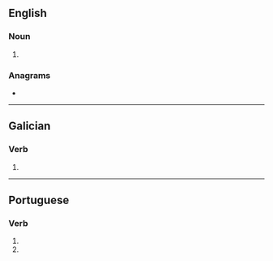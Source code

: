 ==English==

===Noun===
{{head|en|noun form}}

# {{plural of|en|voe}}

===Anagrams===
* {{anagrams|en|a=eosv|OEVs|VEOS|Vose|sevo}}

----

==Galician==

===Verb===
{{gl-verb-form}}

# {{inflection of|gl|voar||2|s|pres|subj}}

----

==Portuguese==

===Verb===
{{head|pt|verb form}}

# {{pt-verb form of|voar|ar|subjunctive|present|singular|second}}
# {{pt-verb form of|voar|ar|imperative|negative|singular|second}}